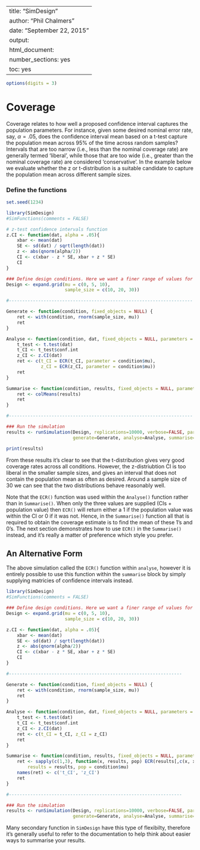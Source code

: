 %\VignetteIndexEntry{SimDesign}
%\VignetteEngine{knitr::knitr}
---
title: "SimDesign"
author: "Phil Chalmers"
date: "September 22, 2015"
output:
  html_document:
    number_sections: yes
    toc: yes
---

```r
options(digits = 3)
```

# Coverage

Coverage relates to how well a proposed confidence interval captures the population parameters. For instance, given some desired nominal error rate, say, $\alpha = .05$, does the confidence interval mean based on a t-test capture the population mean across 95% of the time across random samples? Intervals that are too narrow (i.e., less than the nominal coverage rate) are generally termed 'liberal', while those that are too wide (i.e., greater than the nominal coverage rate) are considered 'conservative'. In the example below we evaluate whether the z or t-distribution is a suitable candidate to capture the population mean across different sample sizes. 

### Define the functions

```r
set.seed(1234)
```

```r
library(SimDesign)
#SimFunctions(comments = FALSE)

# z-test confidence intervals function
z.CI <- function(dat, alpha = .05){
    xbar <- mean(dat)
    SE <- sd(dat) / sqrt(length(dat))
    z <- abs(qnorm(alpha/2))
    CI <- c(xbar - z * SE, xbar + z * SE)
    CI
}

### Define design conditions. Here we want a finer range of values for plotting
Design <- expand.grid(mu = c(0, 5, 10), 
                      sample_size = c(10, 20, 30))

#---------------------------------------------------------------------

Generate <- function(condition, fixed_objects = NULL) {
    ret <- with(condition, rnorm(sample_size, mu))
    ret
}

Analyse <- function(condition, dat, fixed_objects = NULL, parameters = NULL) {
    t_test <- t.test(dat)
    t_CI <- t_test$conf.int
    z_CI <- z.CI(dat)
    ret <- c(t_CI = ECR(t_CI, parameter = condition$mu), 
             z_CI = ECR(z_CI, parameter = condition$mu)) 
    ret
}

Summarise <- function(condition, results, fixed_objects = NULL, parameters_list = NULL) {
    ret <- colMeans(results)
    ret
}

#---------------------------------------------------------------------

### Run the simulation
results <- runSimulation(Design, replications=10000, verbose=FALSE, parallel = TRUE,
                         generate=Generate, analyse=Analyse, summarise=Summarise, edit='none')
```

```r
print(results)
```

From these results it's clear to see that the t-distribution gives very good coverage rates across all conditions. However, the z-distriubtion CI is too liberal in the smaller sample sizes, and gives an interval that does not contain the population mean as often as desired. Around a sample size of 30 we can see that the two distributions behave reasonably well.

Note that the `ECR()` function was used within the `Analyse()` function rather than in `Summarise()`. When
only the three values are supplied (CIs + population value) then `ECR()` will return either a 1 if the population value was within the CI or 0 if it was not. Hence, in the `Summarise()` function all that is required to obtain the coverage estimate is to find the mean of these 1's and 0's. The next section demonstrates how to use `ECR()` in the `Summarise()` instead, and it's really a matter of preference which style you prefer.

## An Alternative Form

The above simulation called the `ECR()` function within `analyse`, however it is entirely possible to use this function within the `summarise` block by simply supplying matricies of confidence intervals instead.

```r
library(SimDesign)
#SimFunctions(comments = FALSE)

### Define design conditions. Here we want a finer range of values for plotting
Design <- expand.grid(mu = c(0, 5, 10), 
                      sample_size = c(10, 20, 30))

z.CI <- function(dat, alpha = .05){
	xbar <- mean(dat)
	SE <- sd(dat) / sqrt(length(dat))
	z <- abs(qnorm(alpha/2))
	CI <- c(xbar - z * SE, xbar + z * SE)
	CI
} 

#-----------------------------------------------------------------

Generate <- function(condition, fixed_objects = NULL) {
    ret <- with(condition, rnorm(sample_size, mu))
    ret
}

Analyse <- function(condition, dat, fixed_objects = NULL, parameters = NULL) {
    t_test <- t.test(dat)
    t_CI <- t_test$conf.int
    z_CI <- z.CI(dat)
    ret <- c(t_CI = t_CI, z_CI = z_CI) 
    ret
}

Summarise <- function(condition, results, fixed_objects = NULL, parameters_list = NULL) {
    ret <- sapply(c(1,3), function(x, results, pop) ECR(results[,c(x, x+1L)], parameter = pop), 
        results = results, pop = condition$mu)
    names(ret) <- c('t_CI', 'z_CI')
    ret
}

#-----------------------------------------------------------------

### Run the simulation
results <- runSimulation(Design, replications=10000, verbose=FALSE, parallel = FALSE,
                         generate=Generate, analyse=Analyse, summarise=Summarise, edit='none')
```


Many secondary function in `SimDesign` have this type of flexibilty, therefore it's generally useful to refer to the documentation to help think about easier ways to summarise your results.
